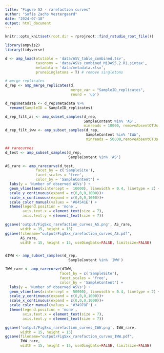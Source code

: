 ```yaml
---
title: "Figure S2 - rarefaction curves"
author: "Sofie Zacho Vestergaard"
date: "2024-07-18"
output: html_document
---
```


```r
knitr::opts_knit$set(root.dir = rprojroot::find_rstudio_root_file())
```

```r
library(ampvis2)
library(tidyverse)

d <- amp_load(otutable = 'data/ASV_table_combined.tsv',
              taxonomy = 'data/ASVs_combined_MiDAS5.2.R1.sintax',
              metadata = 'data/metadata.xlsx',
              pruneSingletons = T) # remove singletons

# merge replicates
d_rep <- amp_merge_replicates(d, 
                              merge_var = "SampleID_replicates", 
                              round = 'up')

d_rep$metadata <- d_rep$metadata %>%
  rename(SampleID = SampleID_replicates)

d_rep_filt_as <- amp_subset_samples(d_rep,
                                    SampleContent %in% 'AS',
                                    minreads = 10000, removeAbsentOTUs = F)
d_rep_filt_iww <- amp_subset_samples(d_rep,
                                     SampleContent %in% 'IWW',
                                     minreads = 50000,removeAbsentOTUs = F)

## rarecurves
d_test <- amp_subset_samples(d_rep,
                             SampleContent %in% 'AS')

AS_rare <- amp_rarecurve(d_test, 
              facet_by = c('SampleSite'), 
              facet_scales = 'free',
              color_by = 'SampleContent') +
  labs(y = 'Number of observed ASVs') +
  geom_vline(aes(xintercept =  10000), linewidth = 0.4, linetype = 2) +
  scale_y_continuous(expand = c(0,0,0,1000))+
  scale_x_continuous(expand = c(0,0,0,1000))+ 
  scale_color_manual(values = '#84541E') +
  theme(legend.position = 'none',
        axis.text.x = element_text(size = 7),
        axis.text.y = element_text(size = 7))

ggsave('output/FigSxx_rarefaction_curves_AS.png', AS_rare,
       width = 15, height = 15)
ggsave(filename="output/FigSxx_rarefaction_curves_AS.pdf", 
       AS_rare,
       width = 15, height = 15, useDingbats=FALSE, limitsize=FALSE)


dIWW <- amp_subset_samples(d_rep,
                             SampleContent %in% 'IWW')

IWW_rare <- amp_rarecurve(dIWW, 
                         facet_by = c('SampleSite'), 
                         facet_scales = 'free',
                         color_by = 'SampleContent') +
  labs(y = 'Number of observed ASVs') +
  geom_vline(aes(xintercept =  50000), linewidth = 0.4, linetype = 2) +
  scale_y_continuous(expand = c(0,0,0,1000))+
  scale_x_continuous(expand = c(0,0,0,1000))+ 
  scale_color_manual(values = '#34978F') +
  theme(legend.position = 'none',
        axis.text.x = element_text(size = 7),
        axis.text.y = element_text(size = 7))

ggsave('output/FigSxx_rarefaction_curves_IWW.png', IWW_rare,
       width = 15, height = 15)
ggsave(filename="output/FigSxx_rarefaction_curves_IWW.pdf", 
       IWW_rare,
       width = 15, height = 15, useDingbats=FALSE, limitsize=FALSE)


```

